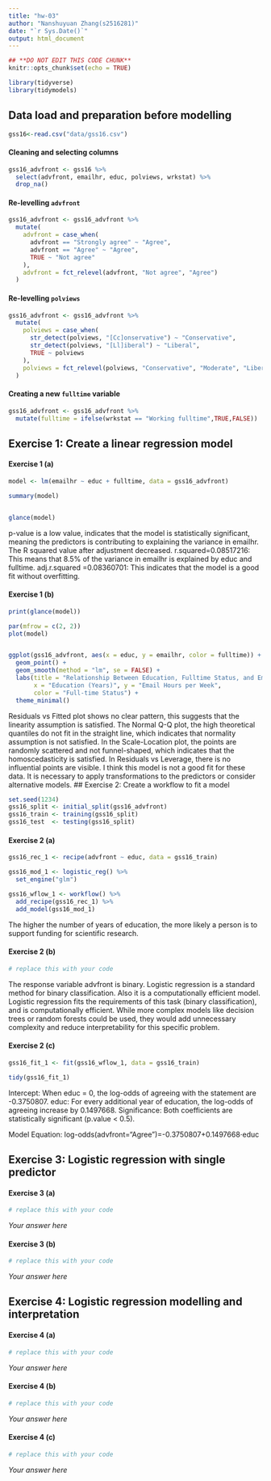 ```yaml
---
title: "hw-03"
author: "Nanshuyuan Zhang(s2516281)"
date: "`r Sys.Date()`"
output: html_document
---
```




```r
## **DO NOT EDIT THIS CODE CHUNK**
knitr::opts_chunk$set(echo = TRUE)

library(tidyverse)
library(tidymodels)
```


## Data load and preparation before modelling

```r
gss16<-read.csv("data/gss16.csv")
```

#### Cleaning and selecting columns

```r
gss16_advfront <- gss16 %>%
  select(advfront, emailhr, educ, polviews, wrkstat) %>%
  drop_na()
```

#### Re-levelling `advfront`

```r
gss16_advfront <- gss16_advfront %>%
  mutate(
    advfront = case_when(
      advfront == "Strongly agree" ~ "Agree",
      advfront == "Agree" ~ "Agree",
      TRUE ~ "Not agree"
    ),
    advfront = fct_relevel(advfront, "Not agree", "Agree")
  )
```

#### Re-levelling `polviews`

```r
gss16_advfront <- gss16_advfront %>%
  mutate(
    polviews = case_when(
      str_detect(polviews, "[Cc]onservative") ~ "Conservative",
      str_detect(polviews, "[Ll]iberal") ~ "Liberal",
      TRUE ~ polviews
    ),
    polviews = fct_relevel(polviews, "Conservative", "Moderate", "Liberal")
  )
```

#### Creating a new `fulltime` variable

```r
gss16_advfront <- gss16_advfront %>%
  mutate(fulltime = ifelse(wrkstat == "Working fulltime",TRUE,FALSE))
```


## Exercise 1: Create a linear regression model

#### Exercise 1 (a)

```r

model <- lm(emailhr ~ educ + fulltime, data = gss16_advfront)

summary(model)


glance(model)


```

p-value is a low value, indicates that the model is statistically significant, meaning the predictors is contributing to explaining the variance in emailhr.
The R squared value after adjustment decreased.
r.squared=0.08517216: This means that 8.5% of the variance in emailhr is explained by educ and fulltime.
adj.r.squared =0.08360701: This indicates that the model is a good fit without overfitting.


#### Exercise 1 (b)

```r

print(glance(model))

par(mfrow = c(2, 2))  
plot(model)


ggplot(gss16_advfront, aes(x = educ, y = emailhr, color = fulltime)) +
  geom_point() +
  geom_smooth(method = "lm", se = FALSE) +
  labs(title = "Relationship Between Education, Fulltime Status, and Email Hours",
       x = "Education (Years)", y = "Email Hours per Week",
       color = "Full-time Status") +
  theme_minimal()


```

Residuals vs Fitted plot shows no clear pattern, this suggests that the linearity assumption is satisfied.
The Normal Q-Q plot, the high theoretical quantiles do not fit in the straight line, which indicates that normality assumption is not satisfied.
In the Scale-Location plot, the points are randomly scattered and not funnel-shaped, which indicates that the homoscedasticity is satisfied.
In Residuals vs Leverage, there is no influential points are visible.
I think this model is not a good fit for these data. It is necessary to apply transformations to the predictors or consider alternative models.
## Exercise 2: Create a workflow to fit a model

```r
set.seed(1234)
gss16_split <- initial_split(gss16_advfront)
gss16_train <- training(gss16_split)
gss16_test  <- testing(gss16_split)
```

#### Exercise 2 (a)

```r

gss16_rec_1 <- recipe(advfront ~ educ, data = gss16_train)

gss16_mod_1 <- logistic_reg() %>%
  set_engine("glm")

gss16_wflow_1 <- workflow() %>%
  add_recipe(gss16_rec_1) %>%
  add_model(gss16_mod_1)

```

The higher the number of years of education, the more likely a person is to support funding for scientific research.

#### Exercise 2 (b)

```r
# replace this with your code
```

The response variable advfront is binary. Logistic regression is a standard method for binary classification. Also it is a computationally efficient model.
Logistic regression fits the requirements of this task (binary classification), and is computationally efficient. While more complex models like decision trees or random forests could be used, they would add unnecessary complexity and reduce interpretability for this specific problem.


#### Exercise 2 (c)

```r
gss16_fit_1 <- fit(gss16_wflow_1, data = gss16_train)

tidy(gss16_fit_1)

```

Intercept: When educ = 0, the log-odds of agreeing with the statement are -0.3750807.
educ: For every additional year of education, the log-odds of agreeing increase by 0.1497668.
Significance: Both coefficients are statistically significant (p.value < 0.5).

Model Equation: log-odds(advfront="Agree")=-0.3750807+0.1497668⋅educ

## Exercise 3: Logistic regression with single predictor

#### Exercise 3 (a)

```r
# replace this with your code
```

*Your answer here*

#### Exercise 3 (b)

```r
# replace this with your code
```

*Your answer here*

## Exercise 4: Logistic regression modelling and interpretation

#### Exercise 4 (a)

```r
# replace this with your code
```

*Your answer here*

#### Exercise 4 (b)
  
```r
# replace this with your code
```

*Your answer here*

#### Exercise 4 (c) 

```r
# replace this with your code
```

*Your answer here*

